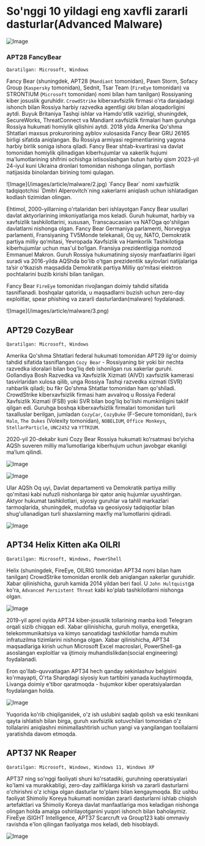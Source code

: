 
# So'nggi 10 yildagi eng xavfli zararli dasturlar(Advanced Malware)

![Image](/images/article/malware/1.gif)


### APT28 FancyBear

`Qaratilgan: Microsoft, Windows`

Fancy Bear (shuningdek, APT28 (`Mandiant` tomonidan), Pawn Storm, Sofacy Group (`Kaspersky` tomonidan), Sednit, Tsar Team (`FireEye` tomonidan) va STRONTIUM (`Microsoft` tomonidan) nomi bilan ham tanilgan) Rossiyaning kiber josuslik guruhidir. `CrowdStrike` kiberxavfsizlik firmasi o'rta darajadagi ishonch bilan Rossiya harbiy razvedka agentligi `GRU` bilan aloqadorligini aytdi. Buyuk Britaniya Tashqi ishlar va Hamdo'stlik vazirligi, shuningdek, SecureWorks, ThreatConnect va Mandiant xavfsizlik firmalari ham guruhga Rossiya hukumati homiylik qilishini aytdi. 2018 yilda Amerika Qo'shma Shtatlari maxsus prokurorining ayblov xulosasida Fancy Bear GRU 26165 birligi sifatida aniqlangan. Bu Rossiya armiyasi regimentlarining yagona harbiy birlik soniga ishora qiladi. Fancy Bear shtab-kvartirasi va davlat tomonidan homiylik qilinadigan kiberhujumlar va xakerlik hujumi ma'lumotlarining shifrini ochishga ixtisoslashgan butun harbiy qism 2023-yil 24-iyul kuni Ukraina dronlari tomonidan nishonga olingan, portlash natijasida binolardan birining tomi qulagan.

<Callout type="info" emoji="">
![Image](/images/article/malware/2.jpg)
</Callout>

<Callout type="info" emoji="">
`Fancy Bear` nomi xavfsizlik tadqiqotchisi `Dmitri Alperovitch`ning xakerlarni aniqlash uchun ishlatadigan kodlash tizimidan olingan.
</Callout>

Ehtimol, 2000-yillarning o'rtalaridan beri ishlayotgan Fancy Bear usullari davlat aktyorlarining imkoniyatlariga mos keladi. Guruh hukumat, harbiy va xavfsizlik tashkilotlarini, xususan, Transcaucasian va NATOga qoʻshilgan davlatlarni nishonga olgan. Fancy Bear Germaniya parlamenti, Norvegiya parlamenti, Fransiyaning TV5Monde telekanali, Oq uy, NATO, Demokratik partiya milliy qo‘mitasi, Yevropada Xavfsizlik va Hamkorlik Tashkilotiga kiberhujumlar uchun mas'ul bo‘lgan. Fransiya prezidentligiga nomzod Emmanuel Makron. Guruh Rossiya hukumatining siyosiy manfaatlarini ilgari suradi va 2016-yilda AQShda boʻlib oʻtgan prezidentlik saylovlari natijalariga taʼsir oʻtkazish maqsadida Demokratik partiya Milliy qoʻmitasi elektron pochtalarini buzib kirishi bilan tanilgan.

Fancy Bear `FireEye` tomonidan rivojlangan doimiy tahdid sifatida tasniflanadi. boshqalar qatorida, u maqsadlarni buzish uchun zero-day exploitlar, spear phishing  va zararli dasturlardan(malware) foydalanadi.

<Callout type="info" emoji="">
![Image](/images/article/malware/3.png)
</Callout>

## APT29 CozyBear

`Qaratilgan: Microsoft, Windows`

Amerika Qo'shma Shtatlari federal hukumati tomonidan APT29 ilg'or doimiy tahdid sifatida tasniflangan `Cozy Bear` - Rossiyaning bir yoki bir nechta razvedka idoralari bilan bog'liq deb ishonilgan rus xakerlar guruhi. Gollandiya Bosh Razvedka va Xavfsizlik Xizmati (AIVD) xavfsizlik kamerasi tasvirlaridan xulosa qilib, unga Rossiya Tashqi razvedka xizmati (SVR) rahbarlik qiladi; bu fikr Qo'shma Shtatlar tomonidan ham qo'shiladi. CrowdStrike kiberxavfsizlik firmasi ham avvalroq u Rossiya Federal Xavfsizlik Xizmati (FSB) yoki SVR bilan bog'liq bo'lishi mumkinligini taklif qilgan edi. Guruhga boshqa kiberxavfsizlik firmalari tomonidan turli taxalluslar berilgan, jumladan `CozyCar`, `CozyDuke` (F-Secure tomonidan), `Dark Halo`, `The Dukes` (Volexity tomonidan), `NOBELIUM`, `Office Monkeys`, `StellarParticle`, `UNC2452` va `YTTRIUM`.

2020-yil 20-dekabr kuni Cozy Bear Rossiya hukumati ko‘rsatmasi bo‘yicha AQSh suveren milliy ma’lumotlariga kiberhujum uchun javobgar ekanligi ma’lum qilindi.

![Image](/images/article/malware/4.png)

![Image](/images/article/malware/5.jpg)

Ular AQSh Oq uyi, Davlat departamenti va Demokratik partiya milliy qo'mitasi kabi nufuzli nishonlarga bir qator aniq hujumlar uyushtirgan.
Aktyor hukumat tashkilotlari, siyosiy guruhlar va tahlil markazlari tarmoqlarida, shuningdek, mudofaa va geosiyosiy tadqiqotlar bilan shug'ullanadigan turli shaxslarning maxfiy ma'lumotlarini qidiradi.

![Image](/images/article/malware/6.jpg)

## APT34 Helix Kitten aKa OILRI

`Qaratilgan: Microsoft, Windows, PowerShell`

Helix (shuningdek, FireEye, OILRIG tomonidan APT34 nomi bilan ham tanilgan) CrowdStrike tomonidan eronlik deb aniqlangan xakerlar guruhidir. Xabar qilinishicha, guruh kamida 2014 yildan beri faol. U `John Hultquist`ga ko'ra, `Advanced Persistent Threat` kabi ko'plab tashkilotlarni nishonga olgan.

![Image](/images/article/malware/7.png)

2019-yil aprel oyida APT34 kiber-josuslik tollarining manba kodi Telegram orqali sizib chiqqan edi. Xabar qilinishicha, guruh moliya, energetika, telekommunikatsiya va kimyo sanoatidagi tashkilotlar hamda muhim infratuzilma tizimlarini nishonga olgan. Xabar qilinishicha, APT34 maqsadlariga kirish uchun Microsoft Excel macroslari, PowerShell-ga asoslangan exploitlar va ijtimoiy muhandislikdan(social engineering) foydalanadi.

Eron qo'llab-quvvatlagan APT34 hech qanday sekinlashuv belgisini ko'rmayapti, O'rta Sharqdagi siyosiy kun tartibini yanada kuchaytirmoqda, Livanga doimiy e'tibor qaratmoqda - hujumkor kiber operatsiyalardan foydalangan holda.

![Image](/images/article/malware/8.jpg)

Yuqorida ko'rib chiqilganidek, o'z ish uslubini saqlab qolish va eski texnikani qayta ishlatish bilan birga, guruh xavfsizlik sotuvchilari tomonidan o'z tollalarini aniqlashni minimallashtirish uchun yangi va yangilangan toollalarni yaratishda davom etmoqda.

## APT37 NK Reaper

`Qaratilgan: Microsoft, Windows, Windows 11, Windows XP`

APT37 ning so'nggi faoliyati shuni ko'rsatadiki, guruhning operatsiyalari ko'lami va murakkabligi, zero-day zaifliklarga kirish va zararli dasturlarni o'chirishni o'z ichiga olgan dasturlar to'plami bilan kengaymoqda. Biz ushbu faoliyat Shimoliy Koreya hukumati nomidan zararli dasturlarni ishlab chiqish artefaktlari va Shimoliy Koreya davlat manfaatlariga mos keladigan nishonga olingan holda amalga oshirilayotganini yuqori ishonch bilan baholaymiz. FireEye iSIGHT Intelligence, APT37 Scarcruft va Group123 kabi ommaviy ravishda e'lon qilingan faoliyatga mos keladi, deb hisoblaydi.

![Image](/images/article/malware/9.png)